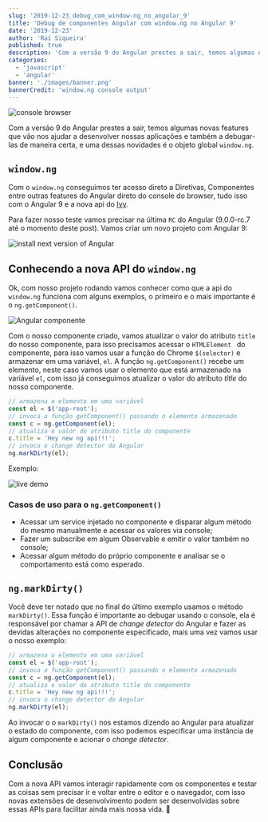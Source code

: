 ```yaml
---
slug: '2019-12-23_debug_com_window-ng_no_angular_9'
title: 'Debug de componentes Angular com window.ng no Angular 9'
date: '2019-12-23'
author: 'Raí Siqueira'
published: true
description: 'Com a versão 9 do Angular prestes a sair, temos algumas novas features que vão nos ajudar a desenvolver nossas aplicações e também a debugar-las de maneira certa, e uma dessas novidades é o objeto global window.ng.'
categories:
  - 'javascript'
  - 'angular'
banner: './images/banner.png'
bannerCredit: 'window.ng console output'
---
```

![console browser](./images/banner.png "console browser")

Com a versão 9 do Angular prestes a sair, temos algumas novas features que vão nos ajudar a desenvolver nossas aplicações e também a debugar-las de maneira certa, e uma dessas novidades é o objeto global `window.ng`.

## `window.ng`

Com o `window.ng` conseguimos ter acesso direto a Diretivas, Componentes entre outras features do Angular direto do console do browser, tudo isso com o Angular 9 e a nova api do [Ivy](https://angular.io/guide/ivy).

Para fazer nosso teste vamos precisar na última `RC` do Angular (9.0.0-rc.7 até o momento deste post). Vamos criar um novo projeto com Angular 9:

![install next version of Angular](./images/angular-install-v9.png "install next version of Angular")

## Conhecendo a nova API do `window.ng`

Ok, com nosso projeto rodando vamos conhecer como que a api do `window.ng` funciona com alguns exemplos, o primeiro e o mais importante é o `ng.getComponent()`.

![Angular componente](./images/angular-component-01.png "Angular componente")

Com o nosso componente criado, vamos atualizar o valor do atributo `title` do nosso componente, para isso precisamos acessar o `HTMLElement ` do componente, para isso vamos usar a função do Chrome `$(selector)` e armazenar em uma variável, `el`. A função `ng.getComponent()` recebe um elemento, neste caso vamos usar o elemento que está armazenado na variável `el`, com isso já conseguimos atualizar o valor do atributo _title_ do nosso componente.

```js
// armazena o elemento em uma variável
const el = $('app-root');
// invoca a função getComponent() passando o elemento armazenado
const c = ng.getComponent(el);
// atualiza o valor do atributo title do componente
c.title = 'Hey new ng api!!!';
// invoca o change detector do Angular
ng.markDirty(el);
```

Exemplo:

![live demo](https://res.cloudinary.com/dwc5hkby0/image/upload/v1577148580/rs-blog-posts/ng-component-ng-api.gif "live demo 1")

### Casos de uso para o `ng.getComponent()`

- Acessar um service injetado no componente e disparar algum método do mesmo manualmente e acessar os valores via console;
- Fazer um subscribe em algum Observable e emitir o valor também no console;
- Acessar algum método do próprio componente e analisar se o comportamento está como esperado.

## `ng.markDirty()`

Você deve ter notado que no final do último exemplo usamos o método `markDirty()`. Essa função é importante ao debugar usando o console, ela é responsável por chamar a API de _change detector_ do Angular e fazer as devidas alterações no componente especificado, mais uma vez vamos usar o nosso exemplo:

```js
// armazena o elemento em uma variável
const el = $('app-root');
// invoca a função getComponent() passando o elemento armazenado
const c = ng.getComponent(el);
// atualiza o valor do atributo title do componente
c.title = 'Hey new ng api!!!';
// invoca o change detector do Angular
ng.markDirty(el);
```

Ao invocar o o `markDirty()` nos estamos dizendo ao Angular para atualizar o estado do componente, com isso podemos especificar uma instância de algum componente e acionar o _change detector_.

## Conclusão

Com a nova API vamos interagir rapidamente com os componentes e testar as coisas sem precisar ir e voltar entre o editor e o navegador, com isso novas extensões de desenvolvimento podem ser desenvolvidas sobre essas APIs para facilitar ainda mais nossa vida. 🥳
